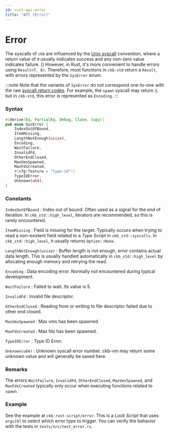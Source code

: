 ```yaml
---
id: rust-api-error
title: "API (Error)"
---
```



# Error

The syscalls of `ckb` are influenced by the [Unix syscall](https://man7.org/linux/man-pages/man2/syscall.2.html) convention, where a return value of `0` usually indicates success and any non-zero value indicates failure. ()
However, in Rust, it's more convenient to handle errors using `Result<T, E>`. Therefore, most functions in `ckb-std` return a `Result`, with errors represented by the `SysError` enum.

:::note
Note that the variants of `SysError` do not correspond one-to-one with the raw [syscall return codes](https://github.com/nervosnetwork/ckb/blob/rc/v0.120.x/script/src/syscalls/mod.rs#L57).
For example, the `spawn` syscall may return `3`, but in `ckb-std`, this error is represented as `Encoding`.
:::

### Syntax

```rust
#[derive(Eq, PartialEq, Debug, Clone, Copy)]
pub enum SysError {
    IndexOutOfBound,
    ItemMissing,
    LengthNotEnough(usize),
    Encoding,
    WaitFailure,
    InvalidFd,
    OtherEndClosed,
    MaxVmsSpawned,
    MaxFdsCreated,
    #[cfg(feature = "type-id")]
    TypeIDError,
    Unknown(u64),
}
```

### Constants

`IndexOutOfBound` : Index out of bound.
Often used as a signal for the end of iteration. In `ckb_std::high_level`, iterators are recommended, so this is rarely encountered.

`ItemMissing` : Field is missing for the target.
Typically occurs when trying to read a non-existent field related to a _Type Script_ in `ckb_std::syscalls`.
In `ckb_std::high_level`, it usually returns `Option::None`.

`LengthNotEnough(usize)` : Buffer length is not enough, error contains actual data length.
This is usually handled automatically in `ckb_std::high_level` by allocating enough memory and retrying the read.

`Encoding` : Data encoding error. Normally not encountered during typical development.

`WaitFailure` : Failed to wait. Its value is 5.

`InvalidFd` : Invalid file descriptor.

`OtherEndClosed` : Reading from or writing to file descriptor failed due to other end closed.

`MaxVmsSpawned` : Max vms has been spawned.

`MaxFdsCreated` : Max fds has been spawned.

`TypeIDError` : Type ID Error.

`Unknown(u64)` : Unknown syscall error number. ckb-vm may return some unknown value and will generally be saved here.

### Remarks

The errors `WaitFailure`, `InvalidFd`, `OtherEndClosed`, `MaxVmsSpawned`, and `MaxFdsCreated` typically only occur when executing functions related to `spawn`.

### Example

See the example at <ExampleLink path="ckb-rust-script/contracts/error">`ckb-rust-script/error`</ExampleLink>.
This is a _Lock Script_ that uses `args[0]` to select which error type to trigger.
You can verify the behavior with the tests in <ExampleLink path="ckb-rust-script/tests/src/tests_error.rs">`tests/src/test_error.rs`</ExampleLink>.
